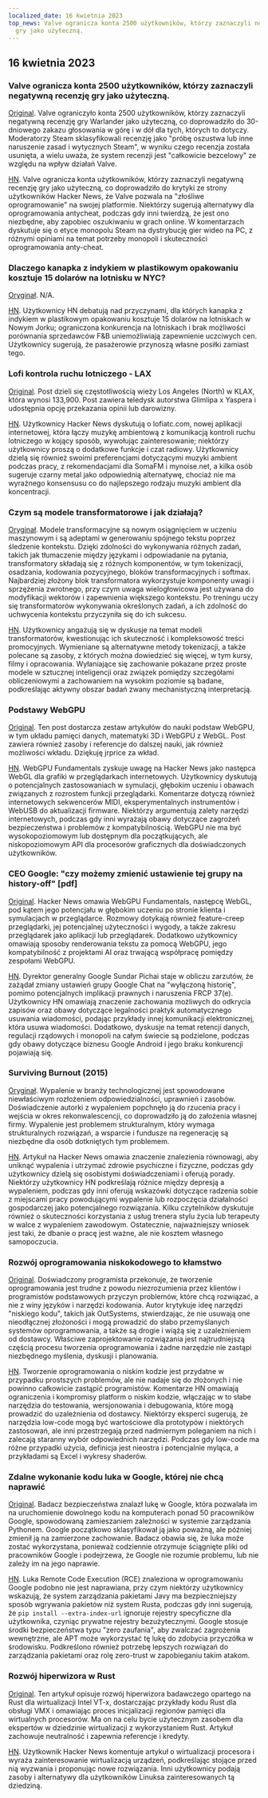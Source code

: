 ```yaml
---
localized_date: 16 kwietnia 2023
top_news: Valve ogranicza konta 2500 użytkowników, którzy zaznaczyli negatywną recenzję
  gry jako użyteczną.
---
```




<CallToAction />

<Steps>

## 16 kwietnia 2023

### Valve ogranicza konta 2500 użytkowników, którzy zaznaczyli negatywną recenzję gry jako użyteczną.

[Original](https://tech.slashdot.org/story/23/04/14/175246/valve-restricts-accounts-of-2500-users-who-marked-a-negative-game-review-useful).
Valve ograniczyło konta 2500 użytkowników, którzy zaznaczyli negatywną recenzję gry Warlander jako użyteczną, co doprowadziło do 30-dniowego zakazu głosowania w górę i w dół dla tych, których to dotyczy. Moderatorzy Steam sklasyfikowali recenzję jako "próbę oszustwa lub inne naruszenie zasad i wytycznych Steam", w wyniku czego recenzja została usunięta, a wielu uważa, że system recenzji jest "całkowicie bezcelowy" ze względu na wpływ działań Valve.

[HN](http://news.ycombinator.com/item?id=35577895).
Valve ogranicza konta użytkowników, którzy zaznaczyli negatywną recenzję gry jako użyteczną, co doprowadziło do krytyki ze strony użytkowników Hacker News, że Valve pozwala na "złośliwe oprogramowanie" na swojej platformie. Niektórzy sugerują alternatywy dla oprogramowania antycheat, podczas gdy inni twierdzą, że jest ono niezbędne, aby zapobiec oszukiwaniu w grach online. W komentarzach dyskutuje się o etyce monopolu Steam na dystrybucję gier wideo na PC, z różnymi opiniami na temat potrzeby monopoli i skuteczności oprogramowania anty-cheat.

### Dlaczego kanapka z indykiem w plastikowym opakowaniu kosztuje 15 dolarów na lotnisku w NYC?

[Oryginał](https://hellgatenyc.com/why-is-airport-turkey-sandwich-expensive).
N/A.

[HN](http://news.ycombinator.com/item?id=35580847).
Użytkownicy HN debatują nad przyczynami, dla których kanapka z indykiem w plastikowym opakowaniu kosztuje 15 dolarów na lotniskach w Nowym Jorku; ograniczona konkurencja na lotniskach i brak możliwości porównania sprzedawców F&B uniemożliwiają zapewnienie uczciwych cen. Użytkownicy sugerują, że pasażerowie przynoszą własne posiłki zamiast tego.

### Lofi kontrola ruchu lotniczego - LAX

[Original](https://www.lofiatc.com/?icao=KLAX).
Post dzieli się częstotliwością wieży Los Angeles (North) w KLAX, która wynosi 133,900. Post zawiera teledysk autorstwa Glimlipa x Yaspera i udostępnia opcję przekazania opinii lub darowizny.

[HN](http://news.ycombinator.com/item?id=35583228).
Użytkownicy Hacker News dyskutują o lofiatc.com, nowej aplikacji internetowej, która łączy muzykę ambientową z komunikacją kontroli ruchu lotniczego w kojący sposób, wywołując zainteresowanie; niektórzy użytkownicy proszą o dodatkowe funkcje i czat radiowy. Użytkownicy dzielą się również swoimi preferencjami dotyczącymi muzyki ambient podczas pracy, z rekomendacjami dla SomaFM i mynoise.net, a kilka osób sugeruje czarny metal jako odpowiednią alternatywę, chociaż nie ma wyraźnego konsensusu co do najlepszego rodzaju muzyki ambient dla koncentracji.

### Czym są modele transformatorowe i jak działają?

[Oryginał](https://txt.cohere.ai/what-are-transformer-models/).
Modele transformacyjne są nowym osiągnięciem w uczeniu maszynowym i są adeptami w generowaniu spójnego tekstu poprzez śledzenie kontekstu. Dzięki zdolności do wykonywania różnych zadań, takich jak tłumaczenie między językami i odpowiadanie na pytania, transformatory składają się z różnych komponentów, w tym tokenizacji, osadzania, kodowania pozycyjnego, bloków transformacyjnych i softmax. Najbardziej złożony blok transformatora wykorzystuje komponenty uwagi i sprzężenia zwrotnego, przy czym uwaga wielogłowicowa jest używana do modyfikacji wektorów i zapewnienia większego kontekstu. Po treningu uczy się transformatorów wykonywania określonych zadań, a ich zdolność do uchwycenia kontekstu przyczyniła się do ich sukcesu.

[HN](http://news.ycombinator.com/item?id=35576918).
Użytkownicy angażują się w dyskusje na temat modeli transformatorów, kwestionując ich skuteczność i kompleksowość treści promocyjnych. Wymieniane są alternatywne metody tokenizacji, a także polecane są zasoby, z których można dowiedzieć się więcej, w tym kursy, filmy i opracowania. Wyłaniające się zachowanie pokazane przez proste modele w sztucznej inteligencji oraz związek pomiędzy szczegółami obliczeniowymi a zachowaniem na wysokim poziomie są badane, podkreślając aktywny obszar badań zwany mechanistyczną interpretacją.

### Podstawy WebGPU

[Original](https://webgpufundamentals.org/).
Ten post dostarcza zestaw artykułów do nauki podstaw WebGPU, w tym układu pamięci danych, matematyki 3D i WebGPU z WebGL. Post zawiera również zasoby i referencje do dalszej nauki, jak również możliwości wkładu. Dziękuję jrprice za wkład.

[HN](http://news.ycombinator.com/item?id=35579334).
WebGPU Fundamentals zyskuje uwagę na Hacker News jako następca WebGL dla grafiki w przeglądarkach internetowych. Użytkownicy dyskutują o potencjalnych zastosowaniach w symulacji, głębokim uczeniu i obawach związanych z rozrostem funkcji przeglądarki. Komentarze dotyczą również internetowych sekwencerów MIDI, eksperymentalnych instrumentów i WebUSB do aktualizacji firmware. Niektórzy argumentują zalety narzędzi internetowych, podczas gdy inni wyrażają obawy dotyczące zagrożeń bezpieczeństwa i problemów z kompatybilnością. WebGPU nie ma być wysokopoziomowym lub dostępnym dla początkujących, ale niskopoziomowym API dla procesorów graficznych dla doświadczonych użytkowników.

### CEO Google: "czy możemy zmienić ustawienie tej grupy na history-off" [pdf]

[Original](https://ia601707.us.archive.org/28/items/gov.uscourts.cand.364454/gov.uscourts.cand.364454.385.0.pdf).
Hacker News omawia WebGPU Fundamentals, następcę WebGL, pod kątem jego potencjału w głębokim uczeniu po stronie klienta i symulacjach w przeglądarce. Rozmowy dotykają również feature-creep przeglądarki, jej potencjalnej użyteczności i wygody, a także zakresu przeglądarek jako aplikacji lub przeglądarek. Dodatkowo użytkownicy omawiają sposoby renderowania tekstu za pomocą WebGPU, jego kompatybilność z projektami AI oraz trwającą współpracę pomiędzy zespołami WebGPU.

[HN](http://news.ycombinator.com/item?id=35585174).
Dyrektor generalny Google Sundar Pichai staje w obliczu zarzutów, że zażądał zmiany ustawień grupy Google Chat na "wyłączoną historię", pomimo potencjalnych implikacji prawnych i naruszenia FRCP 37(e). Użytkownicy HN omawiają znaczenie zachowania możliwych do odkrycia zapisów oraz obawy dotyczące legalności praktyk automatycznego usuwania wiadomości, podając przykłady innej komunikacji elektronicznej, która usuwa wiadomości. Dodatkowo, dyskusje na temat retencji danych, regulacji rządowych i monopoli na całym świecie są podzielone, podczas gdy obawy dotyczące biznesu Google Android i jego braku konkurencji pojawiają się.

### Surviving Burnout (2015)

[Oryginał](https://lifeofaudrey.com/essays/surviving_burnout.html).
Wypalenie w branży technologicznej jest spowodowane niewłaściwym rozłożeniem odpowiedzialności, uprawnień i zasobów. Doświadczenie autorki z wypaleniem popchnęło ją do rzucenia pracy i wejścia w okres rekonwalescencji, co doprowadziło ją do założenia własnej firmy. Wypalenie jest problemem strukturalnym, który wymaga strukturalnych rozwiązań, a wsparcie i fundusze na regenerację są niezbędne dla osób dotkniętych tym problemem.

[HN](http://news.ycombinator.com/item?id=35577285).
Artykuł na Hacker News omawia znaczenie znalezienia równowagi, aby uniknąć wypalenia i utrzymać zdrowie psychiczne i fizyczne, podczas gdy użytkownicy dzielą się osobistymi doświadczeniami i oferują porady. Niektórzy użytkownicy HN podkreślają różnice między depresją a wypaleniem, podczas gdy inni oferują wskazówki dotyczące radzenia sobie z miejscami pracy powodującymi wypalenie lub rozpoczęcia działalności gospodarczej jako potencjalnego rozwiązania. Kilku czytelników dyskutuje również o skuteczności korzystania z usług trenera stylu życia lub terapeuty w walce z wypaleniem zawodowym. Ostatecznie, najważniejszy wniosek jest taki, że dbanie o pracę jest ważne, ale nie kosztem własnego samopoczucia.

### Rozwój oprogramowania niskokodowego to kłamstwo

[Original](https://jaylittle.com/post/view/2023/4/low-code-software-development-is-a-lie).
Doświadczony programista przekonuje, że tworzenie oprogramowania jest trudne z powodu niezrozumienia przez klientów i programistów podstawowych przyczyn problemów, które chcą rozwiązać, a nie z winy języków i narzędzi kodowania. Autor krytykuje ideę narzędzi "niskiego kodu", takich jak OutSystems, stwierdzając, że nie usuwają one nieodłącznej złożoności i mogą prowadzić do słabo przemyślanych systemów oprogramowania, a także są drogie i wiążą się z uzależnieniem od dostawcy. Właściwe zaprojektowanie rozwiązania jest najtrudniejszą częścią procesu tworzenia oprogramowania i żadne narzędzie nie zastąpi niezbędnego myślenia, dyskusji i planowania.

[HN](http://news.ycombinator.com/item?id=35578240).
Tworzenie oprogramowania o niskim kodzie jest przydatne w przypadku prostszych problemów, ale nie nadaje się do złożonych i nie powinno całkowicie zastąpić programistów. Komentarze HN omawiają ograniczenia i kompromisy platform o niskim kodzie, włączając w to słabe narzędzia do testowania, wersjonowania i debugowania, które mogą prowadzić do uzależnienia od dostawcy. Niektórzy eksperci sugerują, że narzędzia low-code mogą być wartościowe dla prototypów i niektórych zastosowań, ale inni przestrzegają przed nadmiernym poleganiem na nich i zalecają staranny wybór odpowiednich narzędzi. Podczas gdy low-code ma różne przypadki użycia, definicja jest nieostra i potencjalnie myląca, a przykładami są Excel i wykresy shaderów.

### Zdalne wykonanie kodu luka w Google, której nie chcą naprawić

[Original](https://giraffesecurity.dev/posts/google-remote-code-execution/).
Badacz bezpieczeństwa znalazł lukę w Google, która pozwalała im na uruchomienie dowolnego kodu na komputerach ponad 50 pracowników Google, spowodowaną zamieszaniem zależności w systemie zarządzania Pythonem. Google początkowo sklasyfikował ją jako poważną, ale później zmienił ją na zamierzone zachowanie. Badacz obawia się, że luka może zostać wykorzystana, ponieważ codziennie otrzymuje ściągnięte pliki od pracowników Google i podejrzewa, że Google nie rozumie problemu, lub nie zależy im na jego naprawie.

[HN](http://news.ycombinator.com/item?id=35581532).
Luka Remote Code Execution (RCE) znaleziona w oprogramowaniu Google podobno nie jest naprawiana, przy czym niektórzy użytkownicy wskazują, że system zarządzania pakietami Javy ma bezpieczniejszy sposób wgrywania pakietów niż system Rusta, podczas gdy inni sugerują, że `pip install --extra-index-url` ignoruje rejestry specyficzne dla użytkownika, czyniąc prywatne rejestry bezużytecznymi. Google stosuje środki bezpieczeństwa typu "zero zaufania", aby zwalczać zagrożenia wewnętrzne, ale APT może wykorzystać tę lukę do zdobycia przyczółka w środowisku. Podkreślono również potrzebę lepszych rozwiązań do zarządzania pakietami oraz rolę zero-trust w zapobieganiu takim atakom.

### Rozwój hiperwizora w Rust

[Original](https://memn0ps.github.io/hypervisor-development-in-rust-part-1/).
Ten artykuł opisuje rozwój hiperwizora badawczego opartego na Rust dla wirtualizacji Intel VT-x, dostarczając przykłady kodu Rust dla obsługi VMX i omawiając proces inicjalizacji regionów pamięci dla wirtualnych procesorów. Ma on na celu bycie użytecznym zasobem dla ekspertów w dziedzinie wirtualizacji z wykorzystaniem Rust. Artykuł zachowuje neutralność i zapewnia referencje i kredyty.

[HN](http://news.ycombinator.com/item?id=35579876).
Użytkownik Hacker News komentuje artykuł o wirtualizacji procesora i wyraża zainteresowanie wirtualizacją urządzeń, podkreślając stojące przed nią wyzwania i proponując nowe rozwiązania. Inni użytkownicy podają zasoby i alternatywy dla użytkowników Linuksa zainteresowanych tą dziedziną.

</Steps>
